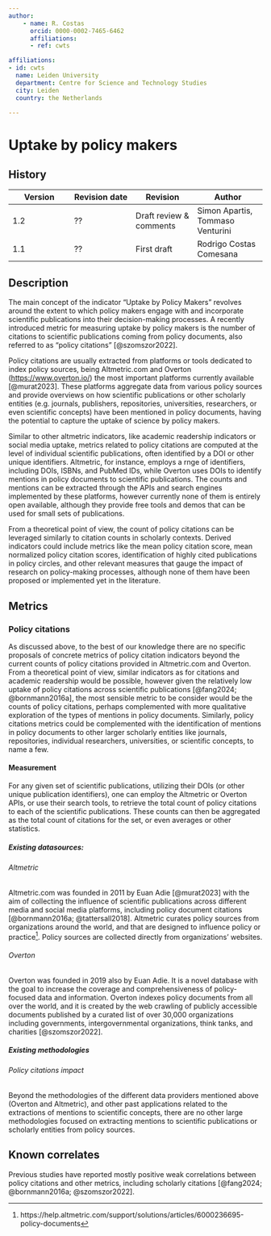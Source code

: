 ```yaml
---
author:
    - name: R. Costas
      orcid: 0000-0002-7465-6462
      affiliations:
      - ref: cwts

affiliations:
- id: cwts
  name: Leiden University
  department: Centre for Science and Technology Studies
  city: Leiden
  country: the Netherlands

---
```


# Uptake by policy makers {#uptake-by-policy-makers .unnumbered}

::: {.callout collapse="true"}


## History

| Version | Revision date | Revision                | Author                           |
|------------------|------------------|------------------|--------------------|
| 1.2     | ??            | Draft review & comments | Simon Apartis, Tommaso Venturini |
| 1.1     | ??            | First draft             | Rodrigo Costas Comesana          |

:::

## Description

The main concept of the indicator "Uptake by Policy Makers" revolves around the extent to which policy makers engage with and incorporate scientific publications into their decision-making processes. A recently introduced metric for measuring uptake by policy makers is the number of citations to scientific publications coming from policy documents, also referred to as “policy citations” [@szomszor2022].

Policy citations are usually extracted from platforms or tools dedicated to index policy sources, being Altmetric.com and Overton (<https://www.overton.io/>) the most important platforms currently available [@murat2023]. These platforms aggregate data from various policy sources and provide overviews on how scientific publications or other scholarly entities (e.g. journals, publishers, repositories, universities, researchers, or even scientific concepts) have been mentioned in policy documents, having the potential to capture the uptake of science by policy makers.

Similar to other altmetric indicators, like academic readership indicators or social media uptake, metrics related to policy citations are computed at the level of individual scientific publications, often identified by a DOI or other unique identifiers. Altmetric, for instance, employs a rnge of identifiers, including DOIs, ISBNs, and PubMed IDs, while Overton uses DOIs to identify mentions in policy documents to scientific publications. The counts and mentions can be extracted through the APIs and search engines implemented by these platforms, however currently none of them is entirely open available, although they provide free tools and demos that can be used for small sets of publications.

From a theoretical point of view, the count of policy citations can be leveraged similarly to citation counts in scholarly contexts. Derived indicators could include metrics like the mean policy citation score, mean normalized policy citation scores, identification of highly cited publications in policy circles, and other relevant measures that gauge the impact of research on policy-making processes, although none of them have been proposed or implemented yet in the literature.

## Metrics

### Policy citations

As discussed above, to the best of our knowledge there are no specific proposals of concrete metrics of policy citation indicators beyond the current counts of policy citations provided in Altmetric.com and Overton. From a theoretical point of view, similar indicators as for citations and academic readership would be possible, however given the relatively low uptake of policy citations across scientific publications [@fang2024; @bornmann2016a], the most sensible metric to be consider would be the counts of policy citations, perhaps complemented with more qualitative exploration of the types of mentions in policy documents. Similarly, policy citations metrics could be complemented with the identification of mentions in policy documents to other larger scholarly entities like journals, repositories, individual researchers, universities, or scientific concepts, to name a few.

#### Measurement

For any given set of scientific publications, utilizing their DOIs (or other unique publication identifiers), one can employ the Altmetric or Overton APIs, or use their search tools, to retrieve the total count of policy citations to each of the scientific publications. These counts can then be aggregated as the total count of citations for the set, or even averages or other statistics.

##### Existing datasources:

###### Altmetric

Altmetric.com was founded in 2011 by Euan Adie [@murat2023] with the aim of collecting the influence of scientific publications across different media and social media platforms, including policy document citations [@bornmann2016a; @tattersall2018]. Altmetric curates policy sources from organizations around the world, and that are designed to influence policy or practice[^1]. Policy sources are collected directly from organizations’ websites.

[^1]: https://help.altmetric.com/support/solutions/articles/6000236695-policy-documents

###### Overton

Overton was founded in 2019 also by Euan Adie. It is a novel database with the goal to increase the coverage and comprehensiveness of policy-focused data and information. Overton indexes policy documents from all over the world, and it is created by the web crawling of publicly accessible documents published by a curated list of over 30,000 organizations including governments, intergovernmental organizations, think tanks, and charities [@szomszor2022].

##### Existing methodologies

###### Policy citations impact

Beyond the methodologies of the different data providers mentioned above (Overton and Altmetric), and other past applications related to the extractions of mentions to scientific concepts, there are no other large methodologies focused on extracting mentions to scientific publications or scholarly entities from policy sources.

## Known correlates

Previous studies have reported mostly positive weak correlations between policy citations and other metrics, including scholarly citations [@fang2024; @bornmann2016a; @szomszor2022].